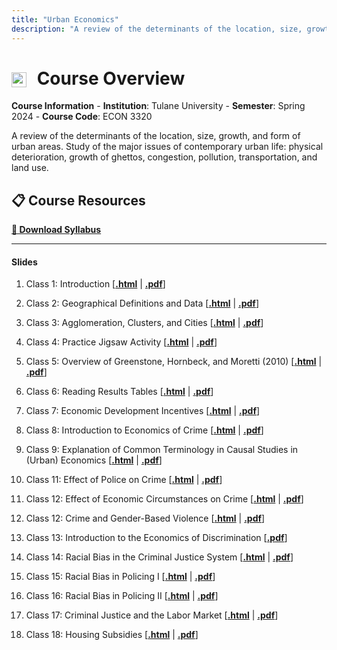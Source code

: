 ```yaml
---
title: "Urban Economics"
description: "A review of the determinants of the location, size, growth, and form of urban areas. Study of the major issues of contemporary urban life: physical deterioration, growth of ghettos, congestion, pollution, transportation, and land use."
---
```


# ![Urban Economics](logos/urban_economics_class.png){style="height: 24px; width: auto; vertical-align: middle; margin-right: 10px;"} Course Overview

**Course Information**
- **Institution**: Tulane University
- **Semester**: Spring 2024
- **Course Code**: ECON 3320

A review of the determinants of the location, size, growth, and form of urban areas. Study of the major issues of contemporary urban life: physical deterioration, growth of ghettos, congestion, pollution, transportation, and land use.

::: {.callout-important icon=false}
## 📋 Course Resources
[**📄 Download Syllabus**](https://hhadah.github.io/urban-econ/syllabus/UrbanEcon3320SyllabusSpring2024HHadah.pdf)
:::

---

#### Slides

1. Class 1: Introduction \[[**.html**](https://hhadah.github.io/urban-econ/slides/01-week1/01-class01/01-class1.html) | [**.pdf**](https://hhadah.github.io/urban-econ/slides/01-week1/01-class01/01-class1.pdf)\]

2. Class 2: Geographical Definitions and Data \[[**.html**](https://hhadah.github.io/urban-econ/slides/01-week1/02-class/02-class2.html) | [**.pdf**](https://hhadah.github.io/urban-econ/slides/01-week1/02-class/02-class2.pdf)\]


3. Class 3: Agglomeration, Clusters, and Cities \[[**.html**](https://hhadah.github.io/urban-econ/slides/01-week1/03-class/01-class3.html) | [**.pdf**](https://hhadah.github.io/urban-econ/slides/01-week1/03-class/01-class3.pdf)\]

4. Class 4: Practice Jigsaw Activity \[[**.html**](https://hhadah.github.io/urban-econ/slides/02-week2/01-class/01-class.html) | [**.pdf**](https://hhadah.github.io/urban-econ/slides/02-week2/01-class/01-class.pdf)\]

5. Class 5: Overview of Greenstone, Hornbeck, and Moretti (2010) \[[**.html**](https://hhadah.github.io/urban-econ/slides/02-week2/02-class/02-class.html) | [**.pdf**](https://hhadah.github.io/urban-econ/slides/02-week2/02-class/02-class.pdf)\]


6. Class 6: Reading Results Tables \[[**.html**](https://hhadah.github.io/urban-econ/slides/03-week3/01-class/01-class2.html) | [**.pdf**](https://hhadah.github.io/urban-econ/slides/03-week3/01-class/01-class2.pdf)\]

7. Class 7: Economic Development Incentives  \[[**.html**](https://hhadah.github.io/urban-econ/slides/03-week3/02-class/01-class01.html) | [**.pdf**](https://hhadah.github.io/urban-econ/slides/03-week3/02-class/01-class01.pdf)\]


8. Class 8: Introduction to Economics of Crime  \[[**.html**](https://hhadah.github.io/urban-econ/slides/04-week4/02-class/crime-intro.html) | [**.pdf**](https://hhadah.github.io/urban-econ/slides/04-week4/02-class/crime-intro.pdf)\]

9. Class 9: Explanation of Common Terminology in Causal Studies in
(Urban) Economics  \[[**.html**](https://hhadah.github.io/urban-econ/slides/04-week4/03-class/causal-term.html) | [**.pdf**](https://hhadah.github.io/urban-econ/slides/04-week4/03-class/causal-term.pdf)\]


11. Class 11: Effect of Police on Crime \[[**.html**](https://hhadah.github.io/urban-econ/slides/05-week5/02-class/02-class2.html) | [**.pdf**](https://hhadah.github.io/urban-econ/slides/05-week5/02-class/02-class2.pdf)\]

12. Class 12: Effect of Economic Circumstances on Crime \[[**.html**](https://hhadah.github.io/urban-econ/slides/05-week5/03-class/03-class3.html) | [**.pdf**](https://hhadah.github.io/urban-econ/slides/05-week5/03-class/03-class3.pdf)\]

12. Class 12: Crime and Gender-Based Violence \[[**.html**](https://hhadah.github.io/urban-econ/slides/06-week6/01-class//gender-based-violence.html) | [**.pdf**](https://hhadah.github.io/urban-econ/slides/06-week6/01-class//gender-based-violence.pdf)\]

13. Class 13:  Introduction to the Economics of Discrimination \[[**.pdf**](https://hhadah.github.io/urban-econ/slides/06-week6/02-class/UrbanEconomicsIntrotoDiscrimination.pdf)\]

14. Class 14:  Racial Bias in the Criminal Justice System \[[**.html**](https://hhadah.github.io/urban-econ/slides/06-week6/03-class/racial-bias.html) | [**.pdf**](https://hhadah.github.io/urban-econ/slides/06-week6/03-class/racial-bias.pdf)\]


15. Class 15:  Racial Bias in Policing I \[[**.html**](https://hhadah.github.io/urban-econ/slides/07-week7/02-class/racial-bias.html) | [**.pdf**](https://hhadah.github.io/urban-econ/slides/07-week7/02-class/racial-bias.pdf)\]

16. Class 16: Racial Bias in Policing II \[[**.html**](https://hhadah.github.io/urban-econ/slides/08-week8/01-class/racial-bias-w.html) | [**.pdf**](https://hhadah.github.io/urban-econ/slides/08-week8/01-class/racial-bias-w.pdf)\]

17. Class 17:  Criminal Justice and the Labor Market \[[**.html**](https://hhadah.github.io/urban-econ/slides/09-week9/01-class/incarceration-ban-box.html) | [**.pdf**](https://hhadah.github.io/urban-econ/slides/09-week9/01-class/incarceration-ban-box.pdf)\]

18. Class 18:  Housing Subsidies \[[**.html**](https://hhadah.github.io/xaringan/urban-econ/slides/09-week9/03-class/01-housing.html) | [**.pdf**](https://hhadah.github.io/xaringan/urban-econ/slides/09-week9/03-class/01-housing.pdf)\]

<!--
19. Class 18:  Housing Policies I \[[**.pdf**](https://hhadah.github.io/urban-econ/slides/11-housing/02-lecture2/19-HousingPoliciesMetcalfSlides.pdf)\]

20. Class 19:  Housing Policies II \[[**.html**](https://hhadah.github.io/urban-econ/slides/11-housing/03-lecture3/03-housing.html) | [**.pdf**](https://hhadah.github.io/urban-econ/slides/11-housing/03-lecture3/03-housing.pdf)\]

21. Class 20:  Neighborhood Effects \[[**.pdf**](https://hhadah.github.io/urban-econ/slides/11-housing/04-lecture4/21-NeighborhoodEffectsMovingtoOpportunity.pdf)\]

22. Class 21:  Rent Control \[[**.html**](https://hhadah.github.io/urban-econ/slides/11-housing/05-rent-control/rent-control.html) | [**.pdf**](https://hhadah.github.io/urban-econ/slides/11-housing/05-rent-control/rent-control.pdf)\]
-->
